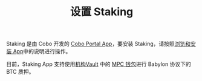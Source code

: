 ﻿---
title: "设置 Staking"
sidebarTitle: "设置 Staking"
---
Staking 是由 Cobo 开发的 [Cobo Portal App](/cn/portal/portal-apps/introduction)，要安装 Staking，请按照[浏览和安装 App](/cn/portal/portal-apps/browse-and-install)中的说明进行操作。

<Info>目前，Staking App 支持使用[机构Vault](/cn/portal/mpc-wallets/ocw/create-mpc-vault) 中的 [MPC 钱包](/cn/portal/mpc-wallets/introduction)进行 Babylon 协议下的 BTC 质押。</Info>
